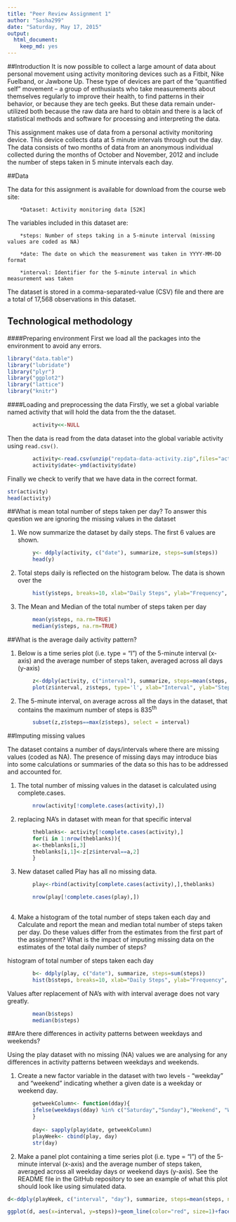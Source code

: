 ```yaml
---
title: "Peer Review Assignment 1"
author: "Sasha299"
date: "Saturday, May 17, 2015"
output:
  html_document:
    keep_md: yes
---
```


##Introduction
It is now possible to collect a large amount of data about personal movement using activity monitoring devices such as a Fitbit, Nike Fuelband, or Jawbone Up. These type of devices are part of the "quantified self" movement -- a group of enthusiasts who take measurements about themselves regularly to improve their health, to find patterns in their behavior, or because they are tech geeks. But these data remain under-utilized both because the raw data are hard to obtain and there is a lack of statistical methods and software for processing and interpreting the data.

This assignment makes use of data from a personal activity monitoring device. This device collects data at 5 minute intervals through out the day. The data consists of two months of data from an anonymous individual collected during the months of October and November, 2012 and include the number of steps taken in 5 minute intervals each day.


##Data

The data for this assignment is available for download from the course web site:

        *Dataset: Activity monitoring data [52K]

The variables included in this dataset are:

        *steps: Number of steps taking in a 5-minute interval (missing values are coded as NA)

        *date: The date on which the measurement was taken in YYYY-MM-DD format

        *interval: Identifier for the 5-minute interval in which measurement was taken

The dataset is stored in a comma-separated-value (CSV) file and there are a total of 17,568 observations in this dataset.

## Technological methodology
####Preparing environment
First we load all the packages into the environment to avoid any errors. 
```r
library("data.table")
library("lubridate")
library("plyr")
library("ggplot2")
library("lattice")
library("knitr")
```

####Loading and preprocessing the data
Firstly, we set a global variable named activity that will hold the data from the the dataset.  
```r
        activity<<-NULL  
```

Then the data is read from the data dataset into the global variable activity using `read.csv()`.

```r

        activity<-read.csv(unzip("repdata-data-activity.zip",files="activity.csv"))
        activity$date<-ymd(activity$date)

```

Finally we check to verify that we have data in the correct format. 

```r
str(activity)
head(activity)
```

##What is mean total number of steps taken per day?
To answer this question we are ignoring the missing values in the dataset

1. We now summarize the dataset by daily steps. The first 6 values are shown.

```r
        y<- ddply(activity, c("date"), summarize, steps=sum(steps))
        head(y)
```

2. Total steps daily is reflected on the histogram below. The data is shown over the

```r
        hist(y$steps, breaks=10, xlab="Daily Steps", ylab="Frequency", main="Total Number of Steps per Day", col="red")

```

3. The Mean and Median of the total number of steps taken per day

```r
        mean(y$steps, na.rm=TRUE)
        median(y$steps, na.rm=TRUE)
```

##What is the average daily activity pattern?

1. Below is a time series plot (i.e. type = "l") of the 5-minute interval (x-axis) and the average number of steps taken, averaged across all days (y-axis)
```r
        z<-ddply(activity, c("interval"), summarize, steps=mean(steps, na.rm=TRUE))
        plot(z$interval, z$steps, type='l', xlab="Interval", ylab="Steps")

```

2. The 5-minute interval, on average across all the days in the dataset, that contains the maximum number of steps is 835^th^
```r
        subset(z,z$steps==max(z$steps), select = interval)
```


##Imputing missing values

The dataset contains a number of days/intervals where there are missing values (coded as NA). The presence of missing days may introduce bias into some calculations or summaries of the data so this has to be addressed and accounted for.

1. The total number of missing values in the dataset is calculated using complete.cases. 
```r
        nrow(activity[!complete.cases(activity),])
```
2. replacing NA's in dataset with mean for that specific interval

```r
        theblanks<- activity[!complete.cases(activity),]
        for(i in 1:nrow(theblanks)){
        a<-theblanks[i,3]
        theblanks[i,1]<-z[z$interval==a,2]
        }
```

3. New dataset called Play has all no missing data. 
```r
        
        play<-rbind(activity[complete.cases(activity),],theblanks)

        nrow(play[!complete.cases(play),])
        
```

4. Make a histogram of the total number of steps taken each day and Calculate and report the mean and median total number of steps taken per day. Do these values differ from the estimates from the first part of the assignment? What is the impact of imputing missing data on the estimates of the total daily number of steps?

histogram of total number of steps taken each day
```r
        b<- ddply(play, c("date"), summarize, steps=sum(steps))
        hist(b$steps, breaks=10, xlab="Daily Steps", ylab="Frequency", main="Total Number of Steps per Day", col="red")
```
Values after replacement of NA's with with interval average does not vary greatly. 

```r
        mean(b$steps)
        median(b$steps)
```


##Are there differences in activity patterns between weekdays and weekends?

Using the play dataset with no missing (NA) values we are analysing for any differences in activity patterns between weekdays and weekends. 

1. Create a new factor variable in the dataset with two levels - "weekday" and "weekend" indicating whether a given date is a weekday or weekend day.

```r
        getweekColumn<- function(dday){
        ifelse(weekdays(dday) %in% c("Saturday","Sunday"),"Weekend", "Weekday")
        }
        
        day<- sapply(play$date, getweekColumn)
        playWeek<- cbind(play, day)
        str(day)
```

2. Make a panel plot containing a time series plot (i.e. type = "l") of the 5-minute interval (x-axis) and the average number of steps taken, averaged across all weekday days or weekend days (y-axis). See the README file in the GitHub repository to see an example of what this plot should look like using simulated data.

```r
d<-ddply(playWeek, c("interval", "day"), summarize, steps=mean(steps, na.rm=TRUE))

ggplot(d, aes(x=interval, y=steps))+geom_line(color="red", size=1)+facet_wrap(~ day, nrow=2, ncol=1)+labs(x="Intervals", y="Average Steps")+theme_bw()


```
